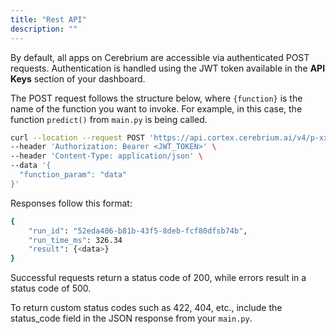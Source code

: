 ```yaml
---
title: "Rest API"
description: ""
---
```


By default, all apps on Cerebrium are accessible via authenticated POST requests. Authentication is handled using the JWT token available in the **API Keys** section of your dashboard.

The POST request follows the structure below, where `{function}` is the name of the function you want to invoke. For example, in this case, the function `predict()` from `main.py` is being called.

```bash
curl --location --request POST 'https://api.cortex.cerebrium.ai/v4/p-xxxxx/{app-name}/{function}' \
--header 'Authorization: Bearer <JWT_TOKEN>' \
--header 'Content-Type: application/json' \
--data '{
  "function_param": "data"
}'
```

Responses follow this format:

```bash
{
    "run_id": "52eda406-b81b-43f5-8deb-fcf80dfsb74b",
    "run_time_ms": 326.34
    "result": {<data>}
}
```

Successful requests return a status code of 200, while errors result in a status code of 500.

To return custom status codes such as 422, 404, etc., include the status_code field in the JSON response from your `main.py`.
